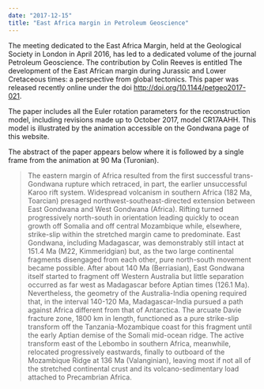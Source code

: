 ```yaml
---
date: "2017-12-15"
title: "East Africa margin in Petroleum Geoscience"
---
```


The meeting dedicated to the East Africa Margin, held at the Geological Society
in London in April  2016, has led to a dedicated volume of the journal Petroleum
Geoscience. The contribution by  Colin Reeves is entitled The development of the
East African margin during Jurassic and Lower Cretaceous times: a perspective
from global tectonics. This paper was released recently online  under the doi
<http://doi.org/10.1144/petgeo2017-021>.

The paper includes all the Euler rotation parameters for the reconstruction
model, including  revisions made up to October 2017, model CR17AAHH. This model
is illustrated by the animation  accessible on the Gondwana page of this
website. 

The abstract of the paper appears below where it is followed by a single frame
from the animation at 90 Ma (Turonian). 

<PublishDate />

> The eastern margin of Africa resulted from the first successful trans-Gondwana
> rupture which retraced, in part,  the earlier unsuccessful Karoo rift system.
> Widespread volcanism in southern Africa (182 Ma, Toarcian)  presaged
> northwest-southeast-directed extension between East Gondwana and West Gondwana
> (Africa). Rifting turned progressively north-south in orientation leading
> quickly to ocean growth off Somalia  and off central Mozambique while,
> elsewhere, strike-slip within the stretched margin came to  predominate. East
> Gondwana, including Madagascar, was demonstrably still intact at 151.4 Ma
> (M22,  Kimmeridgian) but, as the two large continental fragments disengaged
> from each other, pure north-south  movement became possible. After about 140
> Ma (Berriasian), East Gondwana itself started to fragment off  Western
> Australia but little separation occurred as far west as Madagascar before
> Aptian times (126.1  Ma). Nevertheless, the geometry of the Australia-India
> opening required that, in the interval 140-120 Ma,  Madagascar-India pursued a
> path against Africa different from that of Antarctica. The arcuate Davie
> fracture  zone, 1800 km in length, functioned as a pure strike-slip transform
> off the Tanzania-Mozambique coast for this  fragment until the early Aptian
> demise of the Somali mid-ocean ridge. The active transform east of the
> Lebombo in southern Africa, meanwhile, relocated progressively eastwards,
> finally to outboard of the  Mozambique Ridge at 136 Ma (Valanginian), leaving
> most if not all of the stretched continental crust and its
> volcano-sedimentary load attached to Precambrian Africa.

